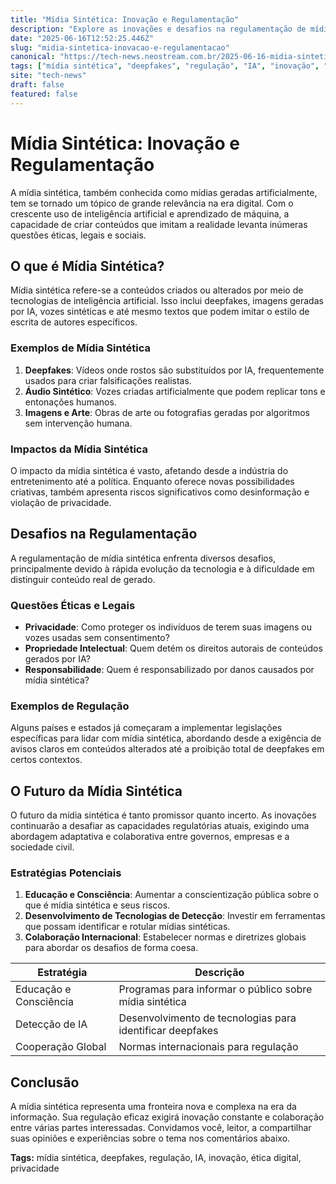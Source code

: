 ```yaml
---
title: "Mídia Sintética: Inovação e Regulamentação"
description: "Explore as inovações e desafios na regulamentação de mídia sintética, um campo em rápida evolução no mundo digital."
date: "2025-06-16T12:52:25.446Z"
slug: "midia-sintetica-inovacao-e-regulamentacao"
canonical: "https://tech-news.neostream.com.br/2025-06-16-midia-sintetica-inovacao-e-regulamentacao"
tags: ["mídia sintética", "deepfakes", "regulação", "IA", "inovação", "ética digital", "privacidade"]
site: "tech-news"
draft: false
featured: false
---
```


# Mídia Sintética: Inovação e Regulamentação

A mídia sintética, também conhecida como mídias geradas artificialmente, tem se tornado um tópico de grande relevância na era digital. Com o crescente uso de inteligência artificial e aprendizado de máquina, a capacidade de criar conteúdos que imitam a realidade levanta inúmeras questões éticas, legais e sociais.

## O que é Mídia Sintética?

Mídia sintética refere-se a conteúdos criados ou alterados por meio de tecnologias de inteligência artificial. Isso inclui deepfakes, imagens geradas por IA, vozes sintéticas e até mesmo textos que podem imitar o estilo de escrita de autores específicos.

### Exemplos de Mídia Sintética

1. **Deepfakes**: Vídeos onde rostos são substituídos por IA, frequentemente usados para criar falsificações realistas.
2. **Áudio Sintético**: Vozes criadas artificialmente que podem replicar tons e entonações humanos.
3. **Imagens e Arte**: Obras de arte ou fotografias geradas por algoritmos sem intervenção humana.

### Impactos da Mídia Sintética

O impacto da mídia sintética é vasto, afetando desde a indústria do entretenimento até a política. Enquanto oferece novas possibilidades criativas, também apresenta riscos significativos como desinformação e violação de privacidade.

## Desafios na Regulamentação

A regulamentação de mídia sintética enfrenta diversos desafios, principalmente devido à rápida evolução da tecnologia e à dificuldade em distinguir conteúdo real de gerado.

### Questões Éticas e Legais

- **Privacidade**: Como proteger os indivíduos de terem suas imagens ou vozes usadas sem consentimento?
- **Propriedade Intelectual**: Quem detém os direitos autorais de conteúdos gerados por IA?
- **Responsabilidade**: Quem é responsabilizado por danos causados por mídia sintética?

### Exemplos de Regulação

Alguns países e estados já começaram a implementar legislações específicas para lidar com mídia sintética, abordando desde a exigência de avisos claros em conteúdos alterados até a proibição total de deepfakes em certos contextos.

## O Futuro da Mídia Sintética

O futuro da mídia sintética é tanto promissor quanto incerto. As inovações continuarão a desafiar as capacidades regulatórias atuais, exigindo uma abordagem adaptativa e colaborativa entre governos, empresas e a sociedade civil.

### Estratégias Potenciais

1. **Educação e Consciência**: Aumentar a conscientização pública sobre o que é mídia sintética e seus riscos.
2. **Desenvolvimento de Tecnologias de Detecção**: Investir em ferramentas que possam identificar e rotular mídias sintéticas.
3. **Colaboração Internacional**: Estabelecer normas e diretrizes globais para abordar os desafios de forma coesa.

| Estratégia | Descrição |
|------------|-----------|
| Educação e Consciência | Programas para informar o público sobre mídia sintética |
| Detecção de IA | Desenvolvimento de tecnologias para identificar deepfakes |
| Cooperação Global | Normas internacionais para regulação |

## Conclusão

A mídia sintética representa uma fronteira nova e complexa na era da informação. Sua regulação eficaz exigirá inovação constante e colaboração entre várias partes interessadas. Convidamos você, leitor, a compartilhar suas opiniões e experiências sobre o tema nos comentários abaixo.

**Tags:** mídia sintética, deepfakes, regulação, IA, inovação, ética digital, privacidade